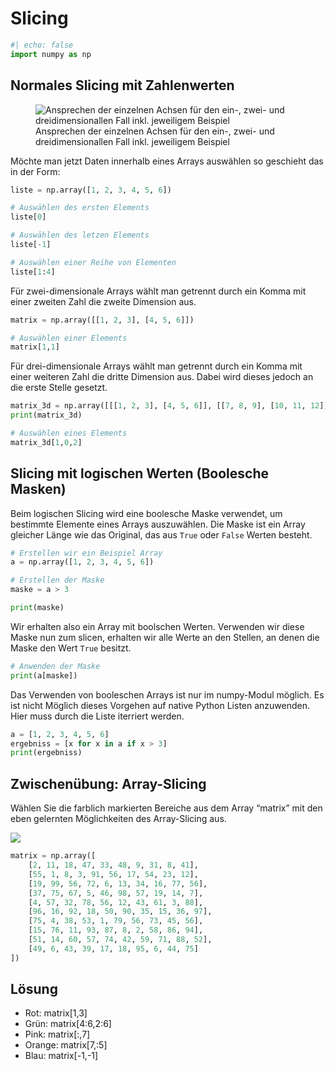 # Slicing

```python
#| echo: false
import numpy as np
```

## Normales Slicing mit Zahlenwerten

![Ansprechen der einzelnen Achsen für den ein-, zwei- und dreidimensionallen Fall inkl. jeweiligem Beispiel](../skript/00-bilder/slicing.png){#fig-slicing fig-alt="AUswahl der jeweiligen Achsen für NumPy Arrays von verschiedener Dimension, dargestellt durch gestapelte Blöcke"}

Möchte man jetzt Daten innerhalb eines Arrays auswählen so geschieht das in der 
Form:

```python
liste = np.array([1, 2, 3, 4, 5, 6])
```

```python
# Auswählen des ersten Elements
liste[0]
```

```python
# Auswählen des letzen Elements
liste[-1]
```

```python
# Auswählen einer Reihe von Elementen
liste[1:4]
```

Für zwei-dimensionale Arrays wählt man getrennt durch ein Komma mit einer 
zweiten Zahl die zweite Dimension aus.

```python
matrix = np.array([[1, 2, 3], [4, 5, 6]])
```

```python
# Auswählen einer Elements
matrix[1,1]
```

Für drei-dimensionale Arrays wählt man getrennt durch ein Komma mit einer 
weiteren Zahl die dritte Dimension aus. Dabei wird dieses jedoch an die erste 
Stelle gesetzt. 

```python
matrix_3d = np.array([[[1, 2, 3], [4, 5, 6]], [[7, 8, 9], [10, 11, 12]]])
print(matrix_3d)
```

```python
# Auswählen eines Elements
matrix_3d[1,0,2]
```

## Slicing mit logischen Werten (Boolesche Masken)

Beim logischen Slicing wird eine boolesche Maske verwendet, um bestimmte Elemente 
eines Arrays auszuwählen. Die Maske ist ein Array gleicher Länge wie das Original, 
das aus `True` oder `False` Werten besteht. 

```python
# Erstellen wir ein Beispiel Array
a = np.array([1, 2, 3, 4, 5, 6])

# Erstellen der Maske
maske = a > 3

print(maske)
```

Wir erhalten also ein Array mit boolschen Werten. Verwenden wir diese Maske nun
zum slicen, erhalten wir alle Werte an den Stellen, an denen die Maske den Wert 
`True` besitzt.

```python
# Anwenden der Maske
print(a[maske])
```

::: {.callout-warning}

Das Verwenden von booleschen Arrays ist nur im numpy-Modul möglich. Es ist nicht
Möglich dieses Vorgehen auf native Python Listen anzuwenden. Hier muss durch die 
Liste iterriert werden.

```python
a = [1, 2, 3, 4, 5, 6]
ergebniss = [x for x in a if x > 3]
print(ergebniss) 
```
:::

::: {.callout-tip collapse="true"}

## Zwischenübung: Array-Slicing

Wählen Sie die farblich markierten Bereiche aus dem Array "matrix" mit den eben 
gelernten Möglichkeiten des Array-Slicing aus.

![](../skript/00-bilder/exercise_slicing.svg)
```python
matrix = np.array([
    [2, 11, 18, 47, 33, 48, 9, 31, 8, 41],
    [55, 1, 8, 3, 91, 56, 17, 54, 23, 12],
    [19, 99, 56, 72, 6, 13, 34, 16, 77, 56],
    [37, 75, 67, 5, 46, 98, 57, 19, 14, 7],
    [4, 57, 32, 78, 56, 12, 43, 61, 3, 88],
    [96, 16, 92, 18, 50, 90, 35, 15, 36, 97],
    [75, 4, 38, 53, 1, 79, 56, 73, 45, 56],
    [15, 76, 11, 93, 87, 8, 2, 58, 86, 94],
    [51, 14, 60, 57, 74, 42, 59, 71, 88, 52],
    [49, 6, 43, 39, 17, 18, 95, 6, 44, 75]
])
```
::: {.callout-caution icon="false" collapse="true"}

## Lösung

* Rot: matrix[1,3]
* Grün: matrix[4:6,2:6]
* Pink: matrix[:,7]
* Orange: matrix[7,:5]
* Blau: matrix[-1,-1]

:::

:::